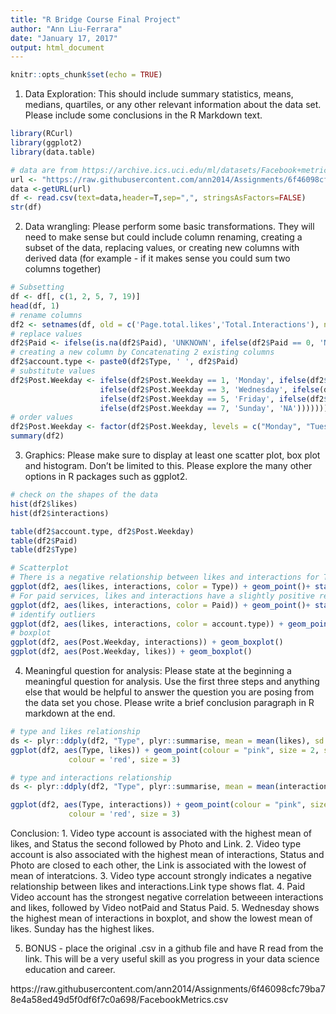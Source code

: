 ```yaml
---
title: "R Bridge Course Final Project"
author: "Ann Liu-Ferrara"
date: "January 17, 2017"
output: html_document
---
```


```r
knitr::opts_chunk$set(echo = TRUE)
```
1. Data Exploration: This should include summary statistics, means, medians, quartiles, or any other relevant information about the data set. Please include some conclusions in the R Markdown text.
```r
library(RCurl)
library(ggplot2)
library(data.table)

# data are from https://archive.ics.uci.edu/ml/datasets/Facebook+metrics#, and saved in github as the url below shows:
url <- "https://raw.githubusercontent.com/ann2014/Assignments/6f46098cfc79ba78e4a58ed49d5f0df6f7c0a698/FacebookMetrics.csv"
data <-getURL(url)
df <- read.csv(text=data,header=T,sep=",", stringsAsFactors=FALSE)
str(df)
```
2. Data wrangling: Please perform some basic transformations. They will need to make sense but could include column renaming, creating a subset of the data, replacing values, or creating new columns with derived data (for example - if it makes sense you could sum two columns together)
```r
# Subsetting
df <- df[, c(1, 2, 5, 7, 19)]
head(df, 1)
# rename columns
df2 <- setnames(df, old = c('Page.total.likes','Total.Interactions'), new = c('likes','interactions'))
# replace values
df2$Paid <- ifelse(is.na(df2$Paid), 'UNKNOWN', ifelse(df2$Paid == 0, 'NotPaid', ifelse(df2$Paid == 1, 'Paid', 'NA')))
# creating a new column by Concatenating 2 existing columns
df2$account.type <- paste0(df2$Type, ' ', df2$Paid)
# substitute values
df2$Post.Weekday <- ifelse(df2$Post.Weekday == 1, 'Monday', ifelse(df2$Post.Weekday == 2, 'Tuesday',
                    ifelse(df2$Post.Weekday == 3, 'Wednesday', ifelse(df2$Post.Weekday == 4, 'Thursday',
                    ifelse(df2$Post.Weekday == 5, 'Friday', ifelse(df2$Post.Weekday == 6, 'Saturday',
                    ifelse(df2$Post.Weekday == 7, 'Sunday', 'NA')))))))
# order values
df2$Post.Weekday <- factor(df2$Post.Weekday, levels = c("Monday", "Tuesday", "Wednesday", "Thursday", "Friday", "Saturday", "Sunday"))
summary(df2)
```
3. Graphics: Please make sure to display at least one scatter plot, box plot and histogram. Don't be limited to this. Please explore the many other options in R packages such as ggplot2.
```r
# check on the shapes of the data
hist(df2$likes)
hist(df2$interactions)

table(df2$account.type, df2$Post.Weekday)
table(df2$Paid)
table(df2$Type)

# Scatterplot
# There is a negative relationship between likes and interactions for Type of Status and Video
ggplot(df2, aes(likes, interactions, color = Type)) + geom_point()+ stat_smooth(method=lm, se=FALSE, fullrange=TRUE)
# For paid services, likes and interactions have a slightly positive relationship.
ggplot(df2, aes(likes, interactions, color = Paid)) + geom_point()+ stat_smooth(method=lm, se=FALSE, fullrange=TRUE)
# identify outliers
ggplot(df2, aes(likes, interactions, color = account.type)) + geom_point()+ stat_smooth(method=lm, se=FALSE, fullrange=TRUE)
# boxplot
ggplot(df2, aes(Post.Weekday, interactions)) + geom_boxplot()
ggplot(df2, aes(Post.Weekday, likes)) + geom_boxplot()


```

4. Meaningful question for analysis: Please state at the beginning a meaningful question for analysis. Use the first three steps and anything else that would be helpful to answer the question you are posing from the data set you chose. Please write a brief conclusion paragraph in R markdown at the end.
```r
# type and likes relationship
ds <- plyr::ddply(df2, "Type", plyr::summarise, mean = mean(likes), sd = sd(likes))
ggplot(df2, aes(Type, likes)) + geom_point(colour = "pink", size = 2, show.legend = TRUE) + geom_point(data = ds, aes(y = mean),
             colour = 'red', size = 3)

# type and interactions relationship
ds <- plyr::ddply(df2, "Type", plyr::summarise, mean = mean(interactions), sd = sd(interactions))

ggplot(df2, aes(Type, interactions)) + geom_point(colour = "pink", size = 2, show.legend = TRUE) + geom_point(data = ds, aes(y = mean),
             colour = 'red', size = 3)


```

Conclusion:
 1. Video type account is associated with the highest mean of likes, and Status the second followed by Photo and Link.
 2. Video type account is also associated with the highest mean of interactions, Status and Photo are closed to each other, the Link is associated with the lowest of mean of interatcions.
 3. Video type account strongly indicates a negative relationship between likes and interactions.Link type shows flat. 
 4. Paid Video account has the strongest negative correlation betweeen interactions and likes, followed by Video notPaid and Status Paid. 
 5. Wednesday shows the highest mean of interactions in boxplot, and show the lowest mean of likes. Sunday has the highest likes. 
 
 
 
5. BONUS - place the original .csv in a github file and have R read from the link. This will be a very
useful skill as you progress in your data science education and career.

https://raw.githubusercontent.com/ann2014/Assignments/6f46098cfc79ba78e4a58ed49d5f0df6f7c0a698/FacebookMetrics.csv
